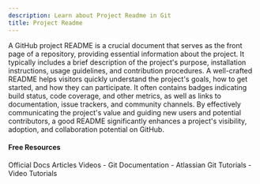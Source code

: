 ```yaml
---
description: Learn about Project Readme in Git
title: Project Readme
---
```


A GitHub project README is a crucial document that serves as the front page of a repository, providing essential information about the project. It typically includes a brief description of the project's purpose, installation instructions, usage guidelines, and contribution procedures. A well-crafted README helps visitors quickly understand the project's goals, how to get started, and how they can participate. It often contains badges indicating build status, code coverage, and other metrics, as well as links to documentation, issue trackers, and community channels. By effectively communicating the project's value and guiding new users and potential contributors, a good README significantly enhances a project's visibility, adoption, and collaboration potential on GitHub.

#### Free Resources

<Tabs defaultValue="official">
<TabsList>
<TabsTrigger value="official">Official Docs</TabsTrigger>
<TabsTrigger value="article">Articles</TabsTrigger>
<TabsTrigger value="video">Videos</TabsTrigger>
</TabsList>

<TabsContent value="official">
- <Link href="https://git-scm.com/docs">Git Documentation</Link>
</TabsContent>
<TabsContent value="article">
- <Link href="https://www.atlassian.com/git/tutorials">Atlassian Git Tutorials</Link>
</TabsContent>
<TabsContent value="video">
- <Link href="https://www.youtube.com/results?search_query=git+project-readme+tutorial">Video Tutorials</Link>
</TabsContent>
</Tabs>

<Outlet path="5-github/basics/project-readme" />
